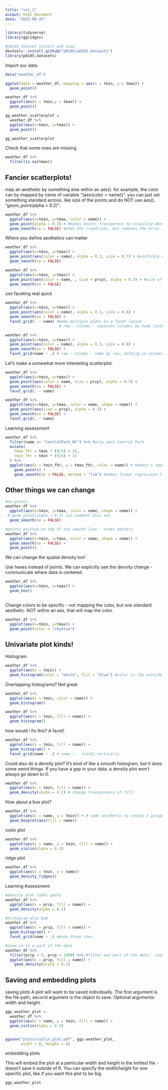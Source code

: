 ```yaml
---
title: "viz_1"
output: html_document
date: "2025-09-25"
---
```


```r
library(tidyverse)
library(ggridges)

#p8105 dataset install and load 
devtools::install_github("p8105/p8105.datasets")
library(p8105.datasets)
```

Import our data. 

```r
data("weather_df")
```

```r
ggplot(data = weather_df, mapping = aes(x = tmin, y = tmax)) +
  geom_point()
```


```r
weather_df %>%
  ggplot(aes(x = tmin,y = tmax)) + 
  geom_point()
```


```r
gg_weather_scatterplot = 
  weather_df %>%
  ggplot(aes(x=tmin, y=tmax)) + 
  geom_point() 

gg_weather_scatterplot
```

Check that some rows are missing. 
```r
weather_df %>%
  filter(is.na(tmax))
```

## Fancier scatterplots!

map an aesthetic by something else within an aes(). for example, the color can by mapped by name of variable "(aes(color = name))". you can just set something standard across, like size of the points and do NOT use aes(). "geom_point(alpha = 0.2)". 

```r
weather_df %>%
  ggplot(aes(x=tmin, y=tmax, color = name)) + 
  geom_point(alpha = 0.3) + #makes points transparent to visualize density 
  geom_smooth(se = FALSE) #adds the trendlines, but removes the error lines
```


Where you define aesthetics can matter

```r
weather_df %>%
  ggplot(aes(x=tmin, y=tmax)) + 
  geom_point(aes(color = name), alpha = 0.3, size = 0.7) + #uniformly changes all sizes 
  geom_smooth(se = FALSE) 

weather_df %>%
  ggplot(aes(x=tmin, y=tmax)) + 
  geom_point(aes(color = name, , size = prcp), alpha = 0.3) + #size of points dependent on precipitation intensity 
  geom_smooth(se = FALSE)  

```


use faceting real quick 

```r
weather_df %>%
  ggplot(aes(x=tmin, y=tmax)) + 
  geom_point(aes(color = name), alpha = 0.3, size = 0.8) + 
  geom_smooth(se = FALSE) + 
  facet_grid(. ~ name) #make multiple plots in a facet layout
                        # row ~ column - separate columns by name (nothing in row, column by name)

weather_df %>%
  ggplot(aes(x=tmin, y=tmax)) + 
  geom_point(aes(color = name), alpha = 0.3, size = 0.8) + 
  geom_smooth(se = FALSE) + 
  facet_grid(name ~ .) # row ~ column - name by row, nothing in column  
```

Let's make a somewhat more interesting scatterplot. 

```r
weather_df %>%
  ggplot(aes(x=tmin, y=tmax)) + 
  geom_point(aes(color = name, size = prcp), alpha = 0.3) + 
  geom_smooth(se = FALSE) + 
  facet_grid(. ~ name) 

weather_df %>%
  ggplot(aes(x=tmin, y=tmax, color = name, shape = name)) + 
  geom_point(aes(size = prcp), alpha = 0.3) + 
  geom_smooth(se = FALSE) + 
  facet_grid(. ~ name) 
```

Learning assessment 

```r
weather_df %>%
  filter(name == "CentralPark_NY") %>% #only want Central Park 
  mutate(
    tmax_fhr = tmax * (9/5) + 32, 
    tmin_fhr = tmin * (9/5) + 32
  ) %>%
  ggplot(aes(x = tmin_fhr, y = tmax_fhr, color = name)) + #doesn't separate by many colors because we have subset to just central park 
    geom_point() + 
    geom_smooth(se = FALSE, method = "lim") #makes linear regression line
```

## Other things we can change

```r
#no points
weather_df %>%
  ggplot(aes(x=tmin, y=tmax, color = name, shape = name)) + 
 # geom_point(alpha = 0.3) can comment this out 
  geom_smooth(se = FALSE) 

#points painted on top of the smooth line - order matters 
weather_df %>%
  ggplot(aes(x=tmin, y=tmax, color = name, shape = name)) + 
  geom_smooth(se = FALSE) +
  geom_point() 
```

We can change the spatial density too! 

Use hexes instead of points. We can explicitly see the density change - communicate where data is centered. 
```r
weather_df %>%
  ggplot(aes(x=tmin, y=tmax)) + 
  geom_hex()
  
```

Change colors to be specific - not mapping the color, but one standard aesthetic. NOT within an aes, that will map the color. 
```r
weather_df %>%
  ggplot(aes(x=tmin, y=tmax)) + 
  geom_point(color = "skyblue") 
```


## Univariate plot kinds! 

Histogram. 
```r
weather_df %>%
  ggplot(aes(x = tmin)) + 
  geom_histogram(color = "white", fill = "blue") #color is the outside border aesthetic, and the fill is the inside 
```

Overlapping histograms? Not great
```r
weather_df %>%
  ggplot(aes(x = tmin, color = name)) + 
  geom_histogram()

weather_df %>%
  ggplot(aes(x = tmin, fill = name)) + 
  geom_histogram()
```

how would i fix this? A facet!
```r
weather_df %>%
  ggplot(aes(x = tmin, fill = name)) + 
  geom_histogram() + 
  facet_grid(name ~ .) # name ~ . stacks vertically 
```


Could also do a density plot? It's kind of like a smooth histogram, but it does some weird things. If you have a gap in your data, a density plot won't always go down to 0. 
```r
weather_df %>%
  ggplot(aes(x = tmin, fill = name)) + 
  geom_density(alpha = 0.2) # change transparency of fill!
```


How about a box plot? 

```r
weather_df %>%
  ggplot(aes(x = name, y = tmin)) + # name aesthetic to create 3 groups 
  geom_boxplot(aes(fill = name))
```


violin plot 
```r
weather_df %>%
  ggplot(aes(x = name, y = tmin, fill = name)) + 
  geom_violin(alpha = 0.2)
```

ridge plot 
```r
weather_df %>%
  ggplot(aes(x = tmin, y = name))
  geom_density_ridges()
```


Learning Assessment

```r
#density plot looks goofy 
weather_df %>%
  ggplot(aes(x = prcp, fill = name)) +
  geom_density(alpha = 0.2)

#histogram also bad 
weather_df %>%
  ggplot(aes(x = prcp, fill = name)) +
  geom_histogram() + 
  facet_grid(name ~ .) #make three rows 

#zoom in to a part of the data
weather_df %>%
  filter(prcp > 5, prcp < 1000) %>% #filter out part of the data - zooming into the middle range
  ggplot(aes(x = prcp, fill = name)) +
    geom_density(alpha = 0.2)
```


## Saving and embedding plots

saving plots 
A plot will want to be saved individually. The first argument is the file path, second argument is the object to save. Optional arguments: width and height. 

```r
ggp_weather_plot <- 
  weather_df %>%
  ggplot(aes(x = name, y = tmin, fill = name)) + 
  geom_violin(alpha = 0.2)


ggsave("plots/violin_plot.pdf", ggp_weather_plot, 
       width = 8, height = 6)
```

embedding plots 

This will embed the plot at a particular width and height in the knitted file - doesn't save it outside of R. You can specify the width/height for one specific plot, like if you want this plot to be big. 
```r
ggp_weather_plot
```

